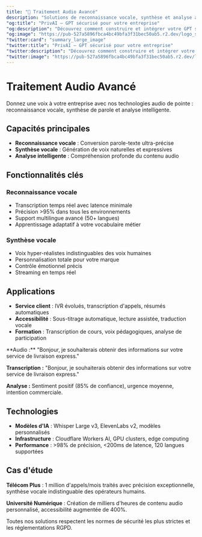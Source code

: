 ```yaml
---
title: "🎵 Traitement Audio Avancé"
description: "Solutions de reconnaissance vocale, synthèse et analyse audio alimentées par l'IA"
"og:title": "PrivAI – GPT sécurisé pour votre entreprise"
"og:description": "Découvrez comment construire et intégrer votre GPT sécurisé avec PrivAI."
"og:image": "https://pub-527a5896fbca4bc49bfa3f31bec50ab5.r2.dev/logo_square.png"
"twitter:card": "summary_large_image"
"twitter:title": "PrivAI – GPT sécurisé pour votre entreprise"
"twitter:description": "Découvrez comment construire et intégrer votre GPT sécurisé avec PrivAI."
"twitter:image": "https://pub-527a5896fbca4bc49bfa3f31bec50ab5.r2.dev/logo_square.png"
---
```


# Traitement Audio Avancé

Donnez une voix à votre entreprise avec nos technologies audio de pointe : reconnaissance vocale, synthèse de parole et analyse intelligente.

## Capacités principales

- **Reconnaissance vocale** : Conversion parole-texte ultra-précise
- **Synthèse vocale** : Génération de voix naturelles et expressives
- **Analyse intelligente** : Compréhension profonde du contenu audio

## Fonctionnalités clés

### Reconnaissance vocale
- Transcription temps réel avec latence minimale
- Précision >95% dans tous les environnements
- Support multilingue avancé (50+ langues)
- Apprentissage adaptatif à votre vocabulaire métier

### Synthèse vocale
- Voix hyper-réalistes indistinguables des voix humaines
- Personnalisation totale pour votre marque
- Contrôle émotionnel précis
- Streaming en temps réel

## Applications

- **Service client** : IVR évolués, transcription d'appels, résumés automatiques
- **Accessibilité** : Sous-titrage automatique, lecture assistée, traduction vocale
- **Formation** : Transcription de cours, voix pédagogiques, analyse de participation

<Expandable title="Exemple de transcription">
  **Audio :** "Bonjour, je souhaiterais obtenir des informations sur votre service de livraison express."

  **Transcription :** "Bonjour, je souhaiterais obtenir des informations sur votre service de livraison express."

  **Analyse :** Sentiment positif (85% de confiance), urgence moyenne, intention commerciale.
</Expandable>

## Technologies

- **Modèles d'IA** : Whisper Large v3, ElevenLabs v2, modèles personnalisés
- **Infrastructure** : Cloudflare Workers AI, GPU clusters, edge computing
- **Performance** : >98% de précision, <200ms de latence, 120 langues supportées

## Cas d'étude

**Télécom Plus** : 1 million d'appels/mois traités avec précision exceptionnelle, synthèse vocale indistinguable des opérateurs humains.

**Université Numérique** : Création de milliers d'heures de contenu audio personnalisé, accessibilité augmentée de 400%.

<Note>
  Toutes nos solutions respectent les normes de sécurité les plus strictes et les réglementations RGPD.
</Note>